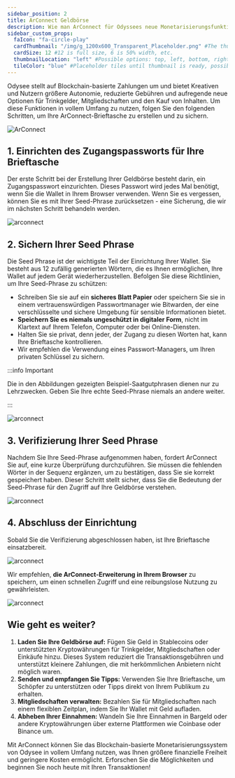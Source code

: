 ```yaml
---
sidebar_position: 2
title: ArConnect Geldbörse
description: Wie man ArConnect für Odyssees neue Monetarisierungsfunktionen nutzt
sidebar_custom_props:
  faIcon: "fa-circle-play"
  cardThumbnail: "/img/g_1200x600_Transparent_Placeholder.png" #The thumbnail on the category card.
  cardSize: 12 #12 is full size, 6 is 50% width, etc.
  thumbnailLocation: "left" #Possible options: top, left, bottom, right, none
  tileColor: "blue" #Placeholder tiles until thumbnail is ready, possible options: blue, cream, darkpurple, lightpurple, mauve, orange, pink, none
---
```


Odysee stellt auf Blockchain-basierte Zahlungen um und bietet Kreativen und Nutzern größere Autonomie, reduzierte Gebühren und aufregende neue Optionen für Trinkgelder, Mitgliedschaften und den Kauf von Inhalten. Um diese Funktionen in vollem Umfang zu nutzen, folgen Sie den folgenden Schritten, um Ihre ArConnect-Brieftasche zu erstellen und zu sichern.

![ArConnect](https://thumbs.odycdn.com/3e6497409f40634f6720082a2ff789b1.webp)

## 1. Einrichten des Zugangspassworts für Ihre Brieftasche

Der erste Schritt bei der Erstellung Ihrer Geldbörse besteht darin, ein Zugangspasswort einzurichten. Dieses Passwort wird jedes Mal benötigt, wenn Sie die Wallet in Ihrem Browser verwenden. Wenn Sie es vergessen, können Sie es mit Ihrer Seed-Phrase zurücksetzen - eine Sicherung, die wir im nächsten Schritt behandeln werden.

![arconnect](https://thumbs.odycdn.com/d60d31749a043953030bb2a17e1cc5e3.webp)

## 2. Sichern Ihrer Seed Phrase

Die Seed Phrase ist der wichtigste Teil der Einrichtung Ihrer Wallet. Sie besteht aus 12 zufällig generierten Wörtern, die es Ihnen ermöglichen, Ihre Wallet auf jedem Gerät wiederherzustellen. Befolgen Sie diese Richtlinien, um Ihre Seed-Phrase zu schützen:

* Schreiben Sie sie auf ein **sicheres Blatt Papier** oder speichern Sie sie in einem vertrauenswürdigen Passwortmanager wie Bitwarden, der eine verschlüsselte und sichere Umgebung für sensible Informationen bietet.
* **Speichern Sie es niemals ungeschützt in digitaler Form**, nicht im Klartext auf Ihrem Telefon, Computer oder bei Online-Diensten.
* Halten Sie sie privat, denn jeder, der Zugang zu diesen Worten hat, kann Ihre Brieftasche kontrollieren.
* Wir empfehlen die Verwendung eines Passwort-Managers, um Ihren privaten Schlüssel zu sichern.

:::info Important

Die in den Abbildungen gezeigten Beispiel-Saatgutphrasen dienen nur zu Lehrzwecken. Geben Sie Ihre echte Seed-Phrase niemals an andere weiter.

:::

![arconnect](https://thumbs.odycdn.com/831a73c33b4bd1eef192748c52abf5dd.webp)

## 3. Verifizierung Ihrer Seed Phrase

Nachdem Sie Ihre Seed-Phrase aufgenommen haben, fordert ArConnect Sie auf, eine kurze Überprüfung durchzuführen. Sie müssen die fehlenden Wörter in der Sequenz ergänzen, um zu bestätigen, dass Sie sie korrekt gespeichert haben. Dieser Schritt stellt sicher, dass Sie die Bedeutung der Seed-Phrase für den Zugriff auf Ihre Geldbörse verstehen.

![arconnect](https://thumbs.odycdn.com/3da8b2600bd80adbd5cd5eb00ce51621.webp)

## 4. Abschluss der Einrichtung

Sobald Sie die Verifizierung abgeschlossen haben, ist Ihre Brieftasche einsatzbereit.

![arconnect](https://thumbs.odycdn.com/dd7b6fc0232add36ec8098de1b2d1676.webp)

Wir empfehlen, **die ArConnect-Erweiterung in Ihrem Browser** zu speichern, um einen schnellen Zugriff und eine reibungslose Nutzung zu gewährleisten.

![arconnect](https://thumbs.odycdn.com/f5bc3f126c20bdad06df66bce4658bde.webp)

## Wie geht es weiter?

1. **Laden Sie Ihre Geldbörse auf:** Fügen Sie Geld in Stablecoins oder unterstützten Kryptowährungen für Trinkgelder, Mitgliedschaften oder Einkäufe hinzu. Dieses System reduziert die Transaktionsgebühren und unterstützt kleinere Zahlungen, die mit herkömmlichen Anbietern nicht möglich waren.
2. **Senden und empfangen Sie Tipps:** Verwenden Sie Ihre Brieftasche, um Schöpfer zu unterstützen oder Tipps direkt von Ihrem Publikum zu erhalten.
3. **Mitgliedschaften verwalten:** Bezahlen Sie für Mitgliedschaften nach einem flexiblen Zeitplan, indem Sie Ihr Wallet mit Geld aufladen.
4. **Abheben Ihrer Einnahmen:** Wandeln Sie Ihre Einnahmen in Bargeld oder andere Kryptowährungen über externe Plattformen wie Coinbase oder Binance um.

Mit ArConnect können Sie das Blockchain-basierte Monetarisierungssystem von Odysee in vollem Umfang nutzen, was Ihnen größere finanzielle Freiheit und geringere Kosten ermöglicht. Erforschen Sie die Möglichkeiten und beginnen Sie noch heute mit Ihren Transaktionen!